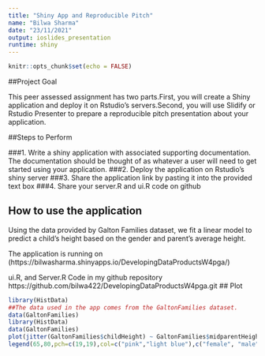```yaml
---
title: "Shiny App and Reproducible Pitch"
name: "Bilwa Sharma" 
date: "23/11/2021"
output: ioslides_presentation
runtime: shiny
---
```


```r
knitr::opts_chunk$set(echo = FALSE)
```

##Project Goal

This peer assessed assignment has two parts.First, you will create a Shiny application and deploy it on Rstudio's servers.Second, you will use Slidify or Rstudio Presenter to prepare a reproducible pitch presentation about your application.

##Steps to Perform

###1. Write a shiny application with associated supporting documentation. The documentation should be thought of as whatever a user will need to get started using your application.
###2. Deploy the application on Rstudio's shiny server
###3. Share the application link by pasting it into the provided text box
###4. Share your server.R and ui.R code on github

## How to use the application

Using the data provided by Galton Families dataset, we fit a linear model to predict a child's height based on the gender and parent's average height.

The application is running on (https://bilwasharma.shinyapps.io/DevelopingDataProductsW4pga/)

ui.R, and Server.R Code in my github repository https://github.com/bilwa422/DevelopingDataProductsW4pga.git
## Plot
```r
library(HistData)
##The data used in the app comes from the GaltonFamilies dataset. 
data(GaltonFamilies)
library(HistData)
data(GaltonFamilies)
plot(jitter(GaltonFamilies$childHeight) ~ GaltonFamilies$midparentHeight,xlab="Average Height of the Parents (in inches)",ylab="Height of the Child (in inches)",main="Scatterplot of Galton Family Data",pch=19,frame.plot=FALSE,col=ifelse(GaltonFamilies$gender=="female", "pink", "light blue"))
legend(65,80,pch=c(19,19),col=c("pink","light blue"),c("female", "male"),bty="o",cex=.8)
```
